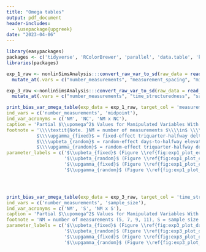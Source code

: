 ```yaml
---
title: "Omega tables"
output: pdf_document
header-includes:
  - \usepackage{upgreek}
date: "2023-04-06"
---
```


```r

library(easypackages)
packages <- c('tidyverse', 'RColorBrewer', 'parallel', 'data.table', 'kableExtra', 'ggtext', 'egg', 'ggbrace', 'cowplot', 'nonlinSimsAnalysis', 'nonlinSims', 'knitr', 'devtools')
libraries(packages)

exp_1_raw <- nonlinSimsAnalysis:::convert_raw_var_to_sd(raw_data = read_csv('data/exp_1_data.csv')) %>%
  mutate_at(.vars = c("number_measurements", "measurement_spacing", "midpoint"), factor)

exp_3_raw <-nonlinSimsAnalysis:::convert_raw_var_to_sd(raw_data = read_csv('data/exp_3_data.csv')) %>%
  mutate_at(.vars = c("number_measurements", "time_structuredness", "sample_size"), factor)

```



```r
print_bias_var_omega_table(exp_data = exp_1_raw, target_col = 'measurement_spacing', target_value = 'equal', 
ind_vars = c('number_measurements', 'midpoint'), 
ind_var_acronyms = c('NM', 'NC', 'NM x NC'), 
caption = 'Partial $\\upomega^2$ Values for Manipulated Variables With Equal Spacing in Experiment 1',
footnote = '\\\\textit{Note. }NM = number of measurements $\\\\in$ \\\\{5, 7, 9, 11\\\\}, NC = nature of change (population value set for $\\\\upbeta_{fixed}$ $\\\\in$ \\\\{80, 180, 280\\\\}), NM x NC = interaction between number of measurements and population value set for $\\\\upbeta_{fixed}$. $\\\\upbeta_{fixed}$ = fixed-effect days-to-halfway elevation parameter,
           $\\\\upgamma_{fixed}$ = fixed-effect triquarter-halfway delta parameter, 
           $\\\\upbeta_{random}$ = random-effect days-to-halfway elevation parameter, and 
           $\\\\upgamma_{random}$ = random-effect triquarter-halfway delta parameter.', 
parameter_labels = c('$\\upbeta_{fixed}$ (Figure \\ref{fig:exp1_plot_equal}A)',
                     '$\\upbeta_{random}$ (Figure \\ref{fig:exp1_plot_equal}B)',
                     '$\\upgamma_{fixed}$ (Figure \\ref{fig:exp1_plot_equal}C)',
                     '$\\upgamma_{random}$ (Figure \\ref{fig:exp1_plot_equal}D)'))




print_bias_var_omega_table(exp_data = exp_3_raw, target_col = 'time_structuredness', target_value = 'fast_response', 
ind_vars = c('number_measurements', 'sample_size'), 
ind_var_acronyms = c('NM', 'S', 'NM x S'), 
caption = 'Partial $\\upomega^2$ Values for Manipulated Variables With Time-Unstructured Data Characterized by a Slow Response Rate With a Model Using Definition Variables in Experiment 3',
footnote = 'NM = number of measurements (5, 7, 9, 11), S = sample size (30, 50, 100, 200, 500, 100), NM x S = interaction between number of measurements and sample size.', 
parameter_labels = c('$\\upbeta_{fixed}$ (Figure \\ref{fig:exp3_plot_days_def}A)',
                     '$\\upbeta_{random}$ (Figure \\ref{fig:exp3_plot_days_def}B)',
                     '$\\upgamma_{fixed}$ (Figure \\ref{fig:exp3_plot_days_def}C)',
                     '$\\upgamma_{random}$ (Figure \\ref{fig:exp3_plot_days_def}D)'))


```
